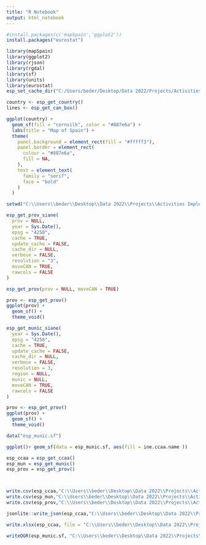 ```yaml
---
title: "R Notebook"
output: html_notebook
---
```


```r
#install.packages(c('mapSpain','ggplot2'))
install.packages("eurostat")

library(mapSpain)
library(ggplot2)
library(rjson)
library(rgdal)
library(sf)
library(units)
library(eurostat)
esp_set_cache_dir("C:/Users/beder/Desktop/Data 2022/Projects/Activities Implementation/Outputs")

```
```r
country <- esp_get_country()
lines <- esp_get_can_box()

ggplot(country) +
  geom_sf(fill = "cornsilk", color = "#887e6a") +
  labs(title = "Map of Spain") +
  theme(
    panel.background = element_rect(fill = "#fffff3"),
    panel.border = element_rect(
      colour = "#887e6a",
      fill = NA,
    ),
    text = element_text(
      family = "serif",
      face = "bold"
    )
  )

```

```r
setwd("C:\\Users\\beder\\Desktop\\Data 2022\\Projects\\Activities Implementation")
```

```r
esp_get_prov_siane(
  prov = NULL,
  year = Sys.Date(),
  epsg = "4258",
  cache = TRUE,
  update_cache = FALSE,
  cache_dir = NULL,
  verbose = FALSE,
  resolution = "3",
  moveCAN = TRUE,
  rawcols = FALSE
)
```
```r
esp_get_prov(prov = NULL, moveCAN = TRUE)

```

```r
prov <- esp_get_prov()
ggplot(prov) +
  geom_sf() +
  theme_void()
```

```r
esp_get_munic_siane(
  year = Sys.Date(),
  epsg = "4258",
  cache = TRUE,
  update_cache = FALSE,
  cache_dir = NULL,
  verbose = FALSE,
  resolution = 3,
  region = NULL,
  munic = NULL,
  moveCAN = TRUE,
  rawcols = FALSE
)
```

```r
prov <- esp_get_prov()
ggplot(prov) +
  geom_sf() +
  theme_void()
```


```r
data("esp_munic.sf")

ggplot()+ geom_sf(data = esp_munic.sf, aes(fill = ine.ccaa.name ))
```

```r
esp_ccaa = esp_get_ccaa()
esp_mun = esp_get_munic()
esp_prov = esp_get_prov()



write.csv(esp_ccaa,"C:\\Users\\beder\\Desktop\\Data 2022\\Projects\\Activities Implementation\\Outputs\\Spain_mapping\\region_level.csv", row.names = FALSE)
write.csv(esp_mun,"C:\\Users\\beder\\Desktop\\Data 2022\\Projects\\Activities Implementation\\Outputs\\Spain_mapping\\city_level.csv", row.names = FALSE)
write.csv(esp_prov,"C:\\Users\\beder\\Desktop\\Data 2022\\Projects\\Activities Implementation\\Outputs\\Spain_mapping\\prov_level.csv", row.names = FALSE)
```

```r
jsonlite::write_json(esp_ccaa,"C:\\Users\\beder\\Desktop\\Data 2022\\Projects\\Activities Implementation\\Outputs\\Spain_mapping\\region_level.json")
```

```r
write.xlsx(esp_ccaa, file = "C:\\Users\\beder\\Desktop\\Data 2022\\Projects\\Activities Implementation\\Outputs\\Spain_mapping\\region_level.json")
```
```r
writeOGR(esp_munic.sf, "C:\\Users\\beder\\Desktop\\Data 2022\\Projects\\Activities Implementation\\Outputs\\Spain_mapping\\region_level.geojson",'esp_munic', driver='GeoJSON')

```


